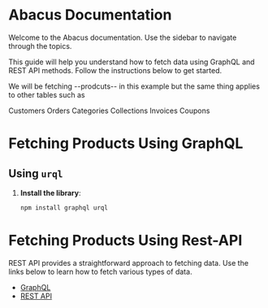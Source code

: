 # Abacus Documentation

Welcome to the Abacus documentation. Use the sidebar to navigate through the topics.

This guide will help you understand how to fetch data using GraphQL and REST API methods. Follow the instructions below to get started.

We will be fetching --prodcuts-- in this example but the same thing applies to other tables such as

Customers
Orders
Categories
Collections
Invoices
Coupons

# Fetching Products Using GraphQL

## Using `urql`

1. **Install the library**:
   ```bash
   npm install graphql urql
   ```

# Fetching Products Using Rest-API

REST API provides a straightforward approach to fetching data. Use the links below to learn how to fetch various types of data.

- [GraphQL](graphql/graphql.mdx)
- [REST API](rest-api/rest-api.mdx)
